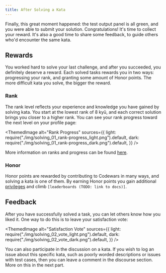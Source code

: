 ```yaml
---
title: After Solving a Kata
---
```



Finally, this great moment happened: the test output panel is all green, and you were able to submit your solution. Congratulations! It's time to collect your reward. It's also a good time to share some feedback, to guide others who'd encounter the same kata.

## Rewards

You worked hard to solve your last challenge, and after you succeeded, you definitely deserve a reward. Each solved tasks rewards you in two ways: progressing your rank, and granting some amount of Honor points. The more difficult kata you solve, the bigger the reward.

### Rank

The rank level reflects your experience and knowledge you have gained by solving kata. You start at the lowest rank of 8 kyū, and each correct solution brings you closer to a higher rank. You can see your rank progress toward the next level on your profile page:

<ThemedImage
  alt="Rank Progress"
  sources={{
    light: require("./img/solving_01_rank-progress_light.png").default,
    dark: require("./img/solving_01_rank-progress_dark.png").default,
  }}
/>

More information on ranks and progress can be found [here](/gamification/ranks/).

### Honor

Honor points are rewarded by contributing to Codewars in many ways, and solving a kata is one of them. By earning Honor points you gain additional [privileges](/gamification/privileges/) and climb `[leaderboards (TODO: link to docs)]`.

## Feedback

After you have successfully solved a task, you can let others know how you liked it. One way to do this is to leave your satisfaction vote:

<ThemedImage
  alt="Satisfaction Vote"
  sources={{
    light: require("./img/solving_02_vote_light.png").default,
    dark: require("./img/solving_02_vote_dark.png").default,
  }}
/>

You can also participate in the discussion on a kata. If you wish to log an issue about this specific kata, such as poorly worded descriptions or issues with test cases, then you can leave a comment in the discourse section. More on this in the next part.
